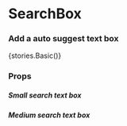 
<Meta title="Core" component={SearchBox} />

# SearchBox

### Add a auto suggest text box

<Preview withToolbar>
    <Story name="SearchBox">{stories.Basic()}</Story>
</Preview>


### Props

<Props of={SearchBox} />

##### Small search text box

<Preview>
    <SearchBox boxSize='S' />
</Preview>

##### Medium search text box

<Preview>
     <SearchBox boxSize='M' />
</Preview>